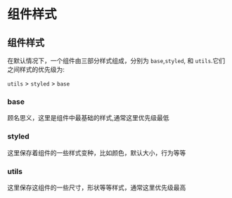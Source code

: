 # 组件样式

## 组件样式

在默认情况下，一个组件由三部分样式组成，分别为 `base`,`styled`, 和 `utils`.它们之间样式的优先级为:

`utils` > `styled` > `base`

### base

顾名思义，这里是组件中最基础的样式,通常这里优先级最低

### styled

这里保存着组件的一些样式变种，比如颜色，默认大小，行为等等

### utils

这里保存这组件的一些尺寸，形状等等样式，通常这里优先级最高
